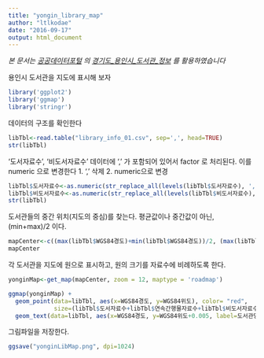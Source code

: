 ---
title: "yongin_library_map"
author: "ltlkodae"
date: "2016-09-17"
output: html_document
---

*본 문서는 [공공데이터포털](https://www.data.go.kr) 의 [경기도_용인시_도서관_정보](https://www.data.go.kr/subMain.jsp?param=REFUQUAxNTAxNjM2Mw==#/L2NvbW0vY29tbW9uU2VhcmNoL29yZ2luRGF0YVNldCRAXjAxMm0xJEBecHVibGljRGF0YVBrPTE1MDE2MzYzJEBeYnJtQ2Q9T0MwMDAxJEBeZXhjZWxDb3VudD0wJEBeZG93bmxvYWRDb3VudD0zJEBeb3JnSW5kZXg9REFUQSRAXm1heFJvd3M9MTAwMCRAXnNraXBSb3dzPTA=) 를 활용하였습니다*


용인시 도서관을 지도에 표시해 보자


```{r message=FALSE, warning=FALSE}
library('ggplot2')
library('ggmap')
library('stringr')
```


데이터의 구조를 확인한다
```{r}
libTbl<-read.table("library_info_01.csv", sep=',', head=TRUE)
str(libTbl)
```


'도서자료수', '비도서자료수' 데이터에 ',' 가 포함되어 있어서 factor 로 처리된다. 이를 numeric 으로 변경한다
1. ',' 삭제
2. numeric으로 변경
```{r}
libTbl$도서자료수<-as.numeric(str_replace_all(levels(libTbl$도서자료수), ',', ""))
libTbl$비도서자료수<-as.numeric(str_replace_all(levels(libTbl$비도서자료수), ',', ""))
str(libTbl)
```


도서관들의 중간 위치(지도의 중심)를 찾는다. 평균값이나 중간값이 아닌, (min+max)/2 이다.
```{r}
mapCenter<-c((max(libTbl$WGS84경도)+min(libTbl$WGS84경도))/2, (max(libTbl$WGS84위도)+min(libTbl$WGS84위도))/2)
mapCenter
```


각 도서관을 지도에 원으로 표시하고, 원의 크기를 자료수에 비례하도록 한다.
```{r}
yonginMap<-get_map(mapCenter, zoom = 12, maptype = 'roadmap')

ggmap(yonginMap) + 
  geom_point(data=libTbl, aes(x=WGS84경도, y=WGS84위도), color= "red",
             size=(libTbl$도서자료수+libTbl$연속간행물자료수+libTbl$비도서자료수)/50000) +
  geom_text(data=libTbl, aes(x=WGS84경도, y=WGS84위도+0.005, label=도서관명), color= "black", size=2)
```

그림파일을 저장한다.
```{r}
ggsave("yonginLibMap.png", dpi=1024)
```
